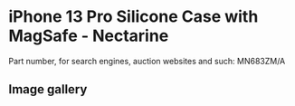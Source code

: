 
# iPhone 13 Pro Silicone Case with MagSafe - Nectarine

Part number, for search engines, auction websites and such: MN683ZM/A

## Image gallery

<div style={{ width: '100%', maxWidth: '768px' }}>
<GalleryComponent
    images={[
      {
        original: "/everysource/MN683.webp",
        thumbnail: "/everypreview/MN683.webp",
      },
      {
        original: "/everysource/MN683_AV1.webp",
        thumbnail: "/everypreview/MN683_AV1.webp",
      },
      {
        original: "/everysource/MN683_AV2.webp",
        thumbnail: "/everypreview/MN683_AV2.webp",
      },
      {
        original: "/everysource/MN683_AV3.webp",
        thumbnail: "/everypreview/MN683_AV3.webp",
      },
      {
        original: "/everysource/MN683_AV4.webp",
        thumbnail: "/everypreview/MN683_AV4.webp",
      },
      {
        original: "/everysource/MN683_AV5.webp",
        thumbnail: "/everypreview/MN683_AV5.webp",
      },
      {
        original: "/everysource/MN683_AV6.webp",
        thumbnail: "/everypreview/MN683_AV6.webp",
      }
    ]}
  />
</div>